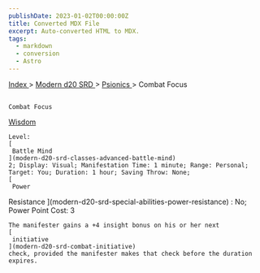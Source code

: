 ```yaml
---
publishDate: 2023-01-02T00:00:00Z
title: Converted MDX File
excerpt: Auto-converted HTML to MDX.
tags:
  - markdown
  - conversion
  - Astro
---
```







[
      Index
     ](-index)
     >
     [
      Modern d20 SRD
     ](modern-d20-srd-index)
     >
     [
      Psionics
     ](modern-d20-srd-psionics-index)
     > Combat Focus
    




## 
    Combat Focus
   



[
     Wisdom
    ](modern-d20-srd-basics-ability-scores)




    Level:
    [
     Battle Mind
    ](modern-d20-srd-classes-advanced-battle-mind)
    2; Display: Visual; Manifestation Time: 1 minute; Range: Personal; Target: You; Duration: 1 hour; Saving Throw: None;
    [
     Power
Resistance
    ](modern-d20-srd-special-abilities-power-resistance)
    : No; Power Point Cost: 3
   



    The manifester gains a +4 insight bonus on his or her next
    [
     initiative
    ](modern-d20-srd-combat-initiative)
    check, provided the manifester makes that check before the duration expires.
   





